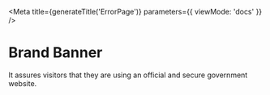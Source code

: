 

<Meta
  title={generateTitle('ErrorPage')}
  parameters={{
    viewMode: 'docs'
  }}
/>

# Brand Banner

It assures visitors that they are using an official and secure government website.

<Canvas>
  <Story story={stories.brandBannerExample} />
</Canvas>

